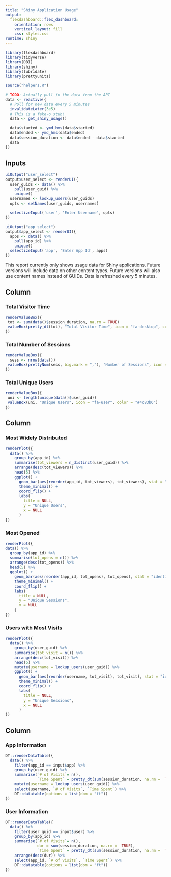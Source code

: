 ```yaml
---
title: "Shiny Application Usage"
output: 
  flexdashboard::flex_dashboard:
    orientation: rows
    vertical_layout: fill
    css: styles.css
runtime: shiny
---
```


```r
library(flexdashboard)
library(tidyverse)
library(DBI)
library(shiny)
library(lubridate)
library(prettyunits)

source("helpers.R")

# TODO: Actually pull in the data from the API
data <- reactive({
  # Poll for new data every 5 minutes
  invalidateLater(3e5)
  # This is a fake-o stub!
  data <- get_shiny_usage()
  
  data$started <- ymd_hms(data$started)
  data$ended <- ymd_hms(data$ended)
  data$session_duration <- data$ended - data$started
  data
})

```



Inputs {.sidebar}
-----------------------------------------------------------------------
```r
uiOutput("user_select")
output$user_select <- renderUI({
  user_guids <- data() %>% 
    pull(user_guid) %>% 
    unique()
  usernames <- lookup_users(user_guids)
  opts <- setNames(user_guids, usernames)
  
  selectizeInput('user', 'Enter Username', opts)  
})

uiOutput("app_select")
output$app_select <- renderUI({
  apps <- data() %>% 
    pull(app_id) %>% 
    unique()
  selectizeInput('app', 'Enter App Id', apps)  
})

```

This report currently only shows usage data for Shiny applications. Future versions will include data on other content types. Future versions will also use content names instead of GUIDs. Data is refreshed every 5 minutes.

Column
-----------------------------------------------------------------------

### Total Visitor Time

```r
renderValueBox({
 tot <- sum(data()$session_duration, na.rm = TRUE)
 valueBox(pretty_dt(tot), "Total Visitor Time", icon = "fa-desktop", color = "#4c83b6") 
})
```

### Total Number of Sessions

```r
renderValueBox({
  sess <- nrow(data())
 valueBox(prettyNum(sess, big.mark = ","), "Number of Sessions", icon = "fa-clock", color = "#4c83b6") 
})
```

### Total Unique Users

```r
renderValueBox({
 uni <- length(unique(data()$user_guid))
 valueBox(uni, "Unique Users", icon = "fa-user", color = "#4c83b6") 
})
```

Column 
-----------------------------------------------------------------------

### Most Widely Distributed

```r
renderPlot({
  data() %>% 
    group_by(app_id) %>% 
    summarise(tot_viewers = n_distinct(user_guid)) %>% 
    arrange(desc(tot_viewers)) %>% 
    head(5) %>% 
    ggplot() + 
      geom_bar(aes(reorder(app_id, tot_viewers), tot_viewers), stat = "identity") +
      theme_minimal() + 
      coord_flip() +
      labs(
        title = NULL,
        y = "Unique Users",
        x = NULL
      )
})    
```

### Most Opened 

```r
renderPlot({
data() %>% 
  group_by(app_id) %>% 
  summarise(tot_opens = n()) %>% 
  arrange(desc(tot_opens)) %>% 
  head(5) %>% 
  ggplot() + 
    geom_bar(aes(reorder(app_id, tot_opens), tot_opens), stat = "identity") +
    theme_minimal() + 
    coord_flip() +
    labs(
      title = NULL,
      y = "Unique Sessions",
      x = NULL
    )
})    
```

### Users with Most Visits

```r
renderPlot({
  data() %>% 
    group_by(user_guid) %>% 
    summarise(tot_visit = n()) %>% 
    arrange(desc(tot_visit)) %>% 
    head(5) %>% 
    mutate(username = lookup_users(user_guid)) %>% 
    ggplot() + 
      geom_bar(aes(reorder(username, tot_visit), tot_visit), stat = "identity") +
      theme_minimal() + 
      coord_flip() +
      labs(
        title = NULL,
        y = "Unique Sessions",
        x = NULL
      )
}) 
```

Column 
-----------------------------------------------------------------------

### App Information

```r
DT::renderDataTable({
  data() %>% 
    filter(app_id == input$app) %>% 
    group_by(user_guid) %>% 
    summarise(`# of Visits`= n(), 
              `Time Spent` = pretty_dt(sum(session_duration, na.rm =  TRUE))) %>% 
    mutate(username = lookup_users(user_guid)) %>% 
    select(username, `# of Visits`, `Time Spent`) %>% 
    DT::datatable(options = list(dom = "ft"))
})

```

### User Information

```r
DT::renderDataTable({
  data() %>% 
    filter(user_guid == input$user) %>% 
    group_by(app_id) %>% 
    summarise(`# of Visits`= n(), 
              dur = sum(session_duration, na.rm =  TRUE),
              `Time Spent` = pretty_dt(sum(session_duration, na.rm =  TRUE))) %>% 
    arrange(desc(dur)) %>% 
    select(app_id, `# of Visits`, `Time Spent`) %>% 
    DT::datatable(options = list(dom = "ft"))
})
```

